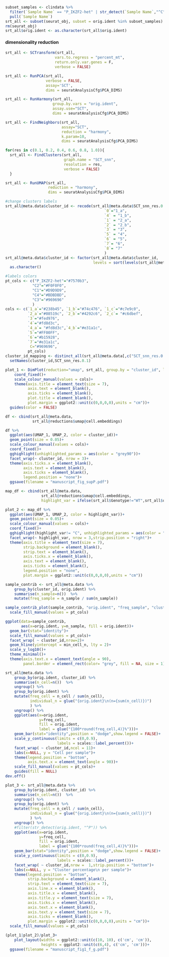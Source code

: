 ```{r P:subset samples}
subset_samples <- clindata %>% 
  filter(`Sample Name` == "P_IKZF2-het" | str_detect(`Sample Name`,"^C")) %>% 
  pull(`Sample Name`)
srt_all <- subset(seurat_obj, subset = orig.ident %in% subset_samples)
rm(seurat_obj)
srt_all$orig.ident <- as.character(srt_all$orig.ident)
```

#### dimensionality reduction

```{r P:transformation,cache=TRUE}
srt_all <- SCTransform(srt_all,
                      vars.to.regress = "percent_mt",
                      return.only.var.genes = F,
                      verbose = FALSE)

```

```{r P:run pca,cache=TRUE}
srt_all <- RunPCA(srt_all,
                  verbose = FALSE,
                  assay='SCT',
                  dims = seuratAnalysisCfg$PCA_DIMS)

```

```{r P:integration, cache=TRUE}
srt_all <- RunHarmony(srt_all,
                     group.by.vars = "orig.ident",
                     assay.use="SCT",
                     dims = seuratAnalysisCfg$PCA_DIMS)

```


```{r P:define clusters, cache=TRUE}
srt_all <- FindNeighbors(srt_all,
                         assay="SCT",
                         reduction = "harmony",
                         k.param=10,
                         dims = seuratAnalysisCfg$PCA_DIMS)

for(res in c(0.1, 0.2, 0.4, 0.6, 0.8, 1.0)){
  srt_all <- FindClusters(srt_all,
                          graph.name = "SCT_snn",
                          resolution = res,
                          verbose = FALSE)
  }

```

```{r P:run umap, cache=TRUE}
srt_all <- RunUMAP(srt_all,
                   reduction = "harmony",
                   dims = seuratAnalysisCfg$PCA_DIMS)

```

```{r P:recode_cluster, eval=TRUE }
#change clusters labels
srt_all@meta.data$cluster_id <- recode(srt_all@meta.data$SCT_snn_res.0.1,
                                            `0`="1_a",
                                            `4` = "1_b",
                                            `1` = "2_a",
                                            `2` = "2_b",
                                            `3` = "3",
                                            `5` = "4",
                                            `6` = "5",
                                            `7`= "6",
                                            `8`= "7"
                                            ) 
srt_all@meta.data$cluster_id <- factor(srt_all@meta.data$cluster_id,
                                       levels = sort(levels(srt_all@meta.data$cluster_id))) %>% 
  as.character()

#labels colors
pt_cols <- c("P_IKZF2-het"="#7570b3",
            "C2"="#F0F0F0",
            "C1"="#D9D9D9",
            "C4"="#BDBDBD",
            "C3"="#969696"
            )
cols <- c(`1_a`="#238b45", `1_b`="#74c476", `1_c`="#c7e9c0",
          `2_a`="#08519c", `2_b`="#4292c6", `2_c`= "#c6dbef",
          `3`="#fed976",
          `4`="#fd8d3c",
          `4_a`= "#fd8d3c",`4_b`="#e31a1c",
          `5`="#FF00FF",
          `6`="#b15928",
          `7`="#e31a1c",
           C="#969696",
          pt_cols)
cluster_id_mapping <- distinct_all(srt_all@meta.data[,c("SCT_snn_res.0.1", "cluster_id")])%$%
  setNames(cluster_id,SCT_snn_res.0.1)
```

```{r P:no_homo:UMAP cluster_id, eval = FALSE}
plot_1 <- DimPlot(reduction="umap", srt_all, group.by = "cluster_id", label = TRUE,label.size = 3) +
    coord_fixed()+
    scale_colour_manual(values = cols)+
    theme(axis.title = element_text(size = 7),
          axis.text = element_blank(),
          axis.ticks = element_blank(),
          plot.title = element_blank(),
          plot.margin = ggplot2::unit(c(0,0,0,0),units = "cm"))+
  guides(color = FALSE)

```

```{r manuscript_fig_supP}
df <- cbind(srt_all@meta.data,
            srt_all@reductions$umap@cell.embeddings)

df %>%
  ggplot(aes(UMAP_1, UMAP_2, color = cluster_id))+
  geom_point(size = 0.05)+
  scale_colour_manual(values = cols)+
  coord_fixed()+
  gghighlight(unhighlighted_params = aes(color = "grey90"))+
  facet_wrap(~ cluster_id, nrow = 3)+
  theme(axis.ticks.x = element_blank(),
        axis.text = element_blank(),
        axis.ticks = element_blank(),
        legend.position = "none")+
  ggsave(filename = "manuscript_fig_supP.pdf")
```

```{r P:highlight patients and C, fig.width=10, fig.height=5, eval=FALSE}
map_df <- cbind(srt_all@meta.data,
                srt_all@reductions$umap@cell.embeddings,
                highlight_var = ifelse(srt_all$Genotype!="WT",srt_all$orig.ident,"C"))

plot_2 <- map_df %>%
  ggplot(aes(UMAP_1, UMAP_2, color = highlight_var))+
  geom_point(size = 0.05)+
  scale_colour_manual(values = cols)+
  coord_fixed()+
  gghighlight(highlight_var!= "C", unhighlighted_params = aes(color = "grey90"))+
  facet_wrap(~ highlight_var, nrow = 3,strip.position = "right")+
  theme(axis.title = element_text(size = 7),
        strip.background = element_blank(),
        strip.text = element_blank(),
        axis.ticks.x = element_blank(),
        axis.text = element_blank(),
        axis.ticks = element_blank(),
        legend.position = "none",
        plot.margin = ggplot2::unit(c(0,0,0,0),units = "cm"))


```

```{r P:barplot sample contribution,fig.width=10,fig.height=7, eval=FALSE}
sample_contrib <- srt_all@meta.data %>%
    group_by(cluster_id, orig.ident) %>%
    summarise(n_sample=n())  %>%
    mutate(freq_sample = n_sample / sum(n_sample))

sample_contrib_plot(sample_contrib, "orig.ident", "freq_sample", "cluster_id", 2)+
  scale_fill_manual(values = pt_cols)

ggplot(data=sample_contrib,
       aes(x=orig.ident, y=n_sample, fill = orig.ident))+
  geom_bar(stat="identity")+
  scale_fill_manual(values = pt_cols)+
  facet_wrap( ~ cluster_id,nrow=2)+
  geom_hline(yintercept = min_cell_n, lty = 2)+
  scale_y_log10()+
  theme_minimal()+
  theme(axis.text.x = element_text(angle = 90),
        panel.border = element_rect(color= "grey", fill = NA, size = 1))

```

```{r P:individual cluster percentage, fig.width=10, fig.height=5, eval=FALSE}
srt_all@meta.data %>%
    group_by(orig.ident, cluster_id) %>%
    summarise(n_cell=n())  %>%
    ungroup() %>% 
    group_by(orig.ident) %>% 
    mutate(freq_cell = n_cell / sum(n_cell),
           individual_n = glue("{orig.ident}\n(n={sum(n_cell)})")
           ) %>%
    ungroup() %>%
    ggplot(aes(x=orig.ident,
               y=freq_cell,
               fill = orig.ident,
               label = glue("{100*round(freq_cell,4)}%")))+
    geom_bar(stat="identity",position = "dodge",show.legend = FALSE)+
    scale_y_continuous(limits = c(0,0.9),
                       labels = scales::label_percent())+
    facet_wrap( ~ cluster_id,ncol = 11)+
    labs(x=NULL, y = "Cell per sample")+
    theme(legend.position = "bottom",
          axis.text.x = element_text(angle = 90))+
    scale_fill_manual(values = pt_cols)+
    guides(fill = NULL)
dev.off()

plot_3 <- srt_all@meta.data %>%
    group_by(orig.ident, cluster_id) %>%
    summarise(n_cell=n())  %>%
    ungroup() %>% 
    group_by(orig.ident) %>% 
    mutate(freq_cell = n_cell / sum(n_cell),
           individual_n = glue("{orig.ident}\n(n={sum(n_cell)})")
           ) %>%
    ungroup() %>%
    #filter(str_detect(orig.ident, "^P")) %>% 
    ggplot(aes(x=orig.ident,
               y=freq_cell,
               fill = orig.ident,
               label = glue("{100*round(freq_cell,4)}%")))+
    geom_bar(stat="identity",position = "dodge",show.legend = FALSE)+
    scale_y_continuous(limits = c(0,0.9),
                       labels = scales::label_percent())+
    facet_wrap( ~ cluster_id,nrow =  1,strip.position = "bottom")+
    labs(x=NULL, y = "Cluster percentage\n per sample")+
    theme(legend.position = "bottom",
          strip.background = element_blank(),
          strip.text = element_text(size = 7),
          axis.line.x = element_blank(),
          axis.title.x = element_blank(),
          axis.title.y = element_text(size = 7),
          axis.ticks.x = element_blank(),
          axis.text.x = element_blank(),
          axis.text.y = element_text(size = 7),
          axis.ticks = element_blank(),
          plot.margin = ggplot2::unit(c(0,0,0,0),units = "cm"))+
  scale_fill_manual(values = pt_cols)
```

```{r manuscript_fig1, eval=FALSE}
(plot_1|plot_2)/plot_3+
    plot_layout(widths = ggplot2::unit(c(10, 10), c('cm', 'cm')),
                heights = ggplot2::unit(c(6,4), c('cm', 'cm')))+
  ggsave(filename = "manuscript_fig1_f_g.pdf")
  
```
